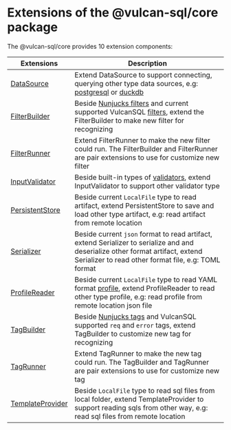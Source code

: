 # Extensions of the @vulcan-sql/core package

The @vulcan-sql/core provides 10 extension components:

| Extensions                                              | Description                                                                                                                                                                                                                              |
| ------------------------------------------------------- | ---------------------------------------------------------------------------------------------------------------------------------------------------------------------------------------------------------------------------------------- |
| [DataSource](./vulcan-sql-core/data-source)             | Extend DataSource to support connecting, querying other type data sources, e.g: [postgresql](../connectors/postgresql) or [duckdb](../connectors/duckdb)                                                                                 |
| [FilterBuilder](./vulcan-sql-core/filter-builder)       | Beside [Nunjucks filters](https://mozilla.github.io/nunjucks/templating.html#builtin-filters) and current supported VulcanSQL [filters](../api-building/sql-syntax#filters), extend the FilterBuilder to make new filter for recognizing |
| [FilterRunner](./vulcan-sql-core/filter-runner)         | Extend FilterRunner to make the new filter could run. The FilterBuilder and FilterRunner are pair extensions to use for customize new filter                                                                                             |
| [InputValidator](./vulcan-sql-core/input-validator)     | Beside built-in types of [validators](../api-building/api-validation), extend InputValidator to support other validator type                                                                                                             |
| [PersistentStore](./vulcan-sql-core/persistent-store)   | Beside current `LocalFile` type to read artifact, extend PersistentStore to save and load other type artifact, e.g: read artifact from remote location                                                                                   |
| [Serializer](./vulcan-sql-core/serializer)              | Beside current `json` format to read artifact, extend Serializer to serialize and and deserialize other format artifact, extend Serializer to read other format file, e.g: TOML format                                                   |
| [ProfileReader](./vulcan-sql-core/profile-reader)       | Beside current `LocalFile` type to read YAML format [profile](../api-building/configuration/data-source-profile), extend ProfileReader to read other type profile, e.g: read profile from remote location json file                      |
| [TagBuilder](./vulcan-sql-core/tag-builder)             | Beside [Nunjucks tags](https://mozilla.github.io/nunjucks/templating.html#tags) and VulcanSQL supported `req` and `error` tags, extend TagBuilder to customize new tag for recognizing                                                   |
| [TagRunner](./vulcan-sql-core/tag-runner)               | Extend TagRunner to make the new tag could run. The TagBuilder and TagRunner are pair extensions to use for customize new tag                                                                                                            |
| [TemplateProvider](./vulcan-sql-core/template-provider) | Beside `LocalFile` type to read sql files from local folder, extend TemplateProvider to support reading sqls from other way, e.g: read sql files from remote location                                                                    |
